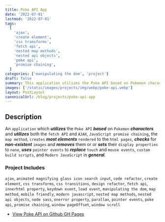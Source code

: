 ```yaml
---
title: Poke API App
date: '2022-07-01'
lastmod: '2022-07-01'
tags:
  [
    'ajax',
    'create element',
    'css transforms',
    'fetch api',
    'nested map methods',
    'nested api objects',
    'poke api',
    'promise chaining',
  ]
categories: ['manipulating the dom', 'project']
draft: false
summary: This application utilizes the Poke API based on Pokemon characters, the fetch API and AJAX, JavaScript promise chaining, the map method, the JS createElement method, checks for non-existent images and removes them or or sets their display properties to none, and more!
images: ['/static/images/projects/img/webp/poke-api.webp']
layout: PostLayout
canonicalUrl: /blog/projects/poke-api-app
---
```


## Description

An `application` which **_utilizes_** the `Poke API` **_based_** on `Pokemon` **_characters_** and **_utilizes_** both the `fetch API` and `AJAX`, `JavaScript promise chaining`, the `map method`, `creates` **_most elements_** `rendered` to the `html pages`, **_checks_** for **_non-existent_** `images` and **_removes_** them or or **_sets_** their `display properties` to `none`, **_uses_** `pointer events` to **_replace_** `touch` and `mouse events`, `custom build scripts`, and `Modern JavaScript` in **_general_**.

### Project Includes

`ajax`, `animated magnifying glass icon search input`, `code refactor`, `create element`, `css transforms`, `css transitions`, `design refactor`, `fetch api`, `innerhtml property`, `keydown event`, `load event`, `manipulating the dom`, `map method`, `mobile friendly`, `modern javascript`, `nested map methods`, `nested api objects`, `node sass`, `onerror property`, `parallax`, `pointer events`, `poke api`, `promise chaining`, `window pageOffset`, `window scroll`

- [View Poke API on Github GH Pages](https://interglobalmedia.github.io/pokemon-api/)

